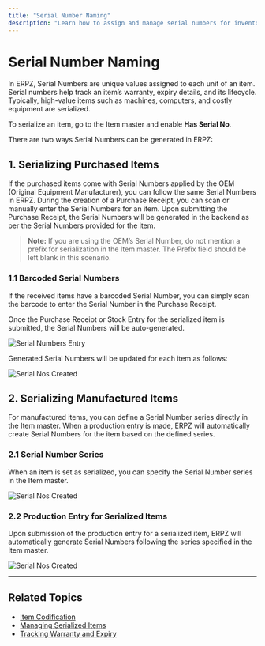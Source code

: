 ```yaml
---
title: "Serial Number Naming"
description: "Learn how to assign and manage serial numbers for inventory items in ERPZ."
---
```


# Serial Number Naming

In ERPZ, Serial Numbers are unique values assigned to each unit of an item. Serial numbers help track an item’s warranty, expiry details, and its lifecycle. Typically, high-value items such as machines, computers, and costly equipment are serialized.

To serialize an item, go to the Item master and enable **Has Serial No**.

There are two ways Serial Numbers can be generated in ERPZ:

## 1. Serializing Purchased Items

If the purchased items come with Serial Numbers applied by the OEM (Original Equipment Manufacturer), you can follow the same Serial Numbers in ERPZ. During the creation of a Purchase Receipt, you can scan or manually enter the Serial Numbers for an item. Upon submitting the Purchase Receipt, the Serial Numbers will be generated in the backend as per the Serial Numbers provided for the item. 

> **Note:** If you are using the OEM’s Serial Number, do not mention a prefix for serialization in the Item master. The Prefix field should be left blank in this scenario.

### 1.1 Barcoded Serial Numbers
If the received items have a barcoded Serial Number, you can simply scan the barcode to enter the Serial Number in the Purchase Receipt.

Once the Purchase Receipt or Stock Entry for the serialized item is submitted, the Serial Numbers will be auto-generated.

![Serial Numbers Entry]()

Generated Serial Numbers will be updated for each item as follows:

![Serial Nos Created]()

## 2. Serializing Manufactured Items

For manufactured items, you can define a Serial Number series directly in the Item master. When a production entry is made, ERPZ will automatically create Serial Numbers for the item based on the defined series.

### 2.1 Serial Number Series

When an item is set as serialized, you can specify the Serial Number series in the Item master.

![Serial Nos Created]()

### 2.2 Production Entry for Serialized Items

Upon submission of the production entry for a serialized item, ERPZ will automatically generate Serial Numbers following the series specified in the Item master.

![Serial Nos Created]()

---

## Related Topics

- [Item Codification](#)
- [Managing Serialized Items](#)
- [Tracking Warranty and Expiry](#)
